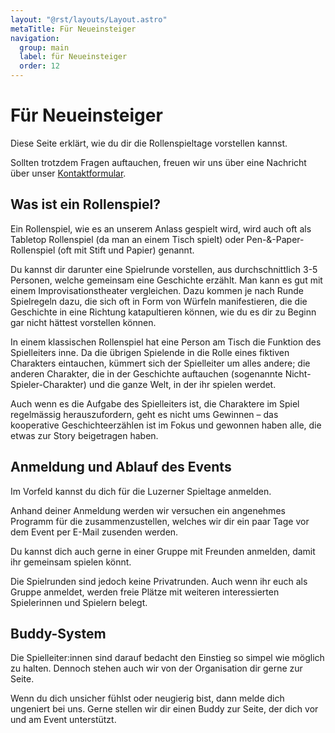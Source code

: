 ```yaml
---
layout: "@rst/layouts/Layout.astro"
metaTitle: Für Neueinsteiger
navigation:
  group: main
  label: für Neueinsteiger
  order: 12
---
```


# Für Neueinsteiger

Diese Seite erklärt, wie du dir die Rollenspieltage vorstellen kannst.

Sollten trotzdem Fragen auftauchen, freuen wir uns über eine Nachricht über unser [Kontaktformular](/kontakt).

## Was ist ein Rollenspiel?

Ein Rollenspiel, wie es an unserem Anlass gespielt wird, wird auch oft als Tabletop Rollenspiel (da man an einem Tisch spielt) oder Pen-&-Paper-Rollenspiel (oft mit Stift und Papier) genannt.

Du kannst dir darunter eine Spielrunde vorstellen, aus durchschnittlich 3-5 Personen, welche gemeinsam eine Geschichte erzählt. Man kann es gut mit einem Improvisationstheater vergleichen. Dazu kommen je nach Runde Spielregeln dazu, die sich oft in Form von Würfeln manifestieren, die die Geschichte in eine Richtung katapultieren können, wie du es dir zu Beginn gar nicht hättest vorstellen können.

In einem klassischen Rollenspiel hat eine Person am Tisch die Funktion des Spielleiters inne. Da die übrigen Spielende in die Rolle eines fiktiven Charakters eintauchen, kümmert sich der Spielleiter um alles andere; die anderen Charakter, die in der Geschichte auftauchen (sogenannte Nicht-Spieler-Charakter) und die ganze Welt, in der ihr spielen werdet.

Auch wenn es die Aufgabe des Spielleiters ist, die Charaktere im Spiel regelmässig herauszufordern, geht es nicht ums Gewinnen – das kooperative Geschichteerzählen ist im Fokus und gewonnen haben alle, die etwas zur Story beigetragen haben.

## Anmeldung und Ablauf des Events

Im Vorfeld kannst du dich für die Luzerner Spieltage anmelden.

Anhand deiner Anmeldung werden wir versuchen ein angenehmes Programm für die zusammenzustellen, welches wir dir ein paar Tage vor dem Event per E-Mail zusenden werden.

Du kannst dich auch gerne in einer Gruppe mit Freunden anmelden, damit ihr gemeinsam spielen könnt.

Die Spielrunden sind jedoch keine Privatrunden. Auch wenn ihr euch als Gruppe anmeldet, werden freie Plätze mit weiteren interessierten Spielerinnen und Spielern belegt.

## Buddy-System

Die Spielleiter:innen sind darauf bedacht den Einstieg so simpel wie möglich zu halten. Dennoch stehen auch wir von der Organisation dir gerne zur Seite.

Wenn du dich unsicher fühlst oder neugierig bist, dann melde dich ungeniert bei uns. Gerne stellen wir dir einen Buddy zur Seite, der dich vor und am Event unterstützt.
